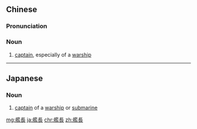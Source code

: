 {{also|舰长}}
==Chinese==
{{zh-forms|s=舰长}}

===Pronunciation===
{{zh-pron
|m=jiànzhǎng
|cat=n
}}

===Noun===
{{zh-noun}}

# [[captain]], especially of a [[warship]]

----

==Japanese==
{{ja-kanjitab|かん|ちょう|yomi=on}}

===Noun===
{{ja-noun|かんちょう}}

# [[captain]] of a [[warship]] or [[submarine]]

[[mg:艦長]]
[[ja:艦長]]
[[chr:艦長]]
[[zh:艦長]]